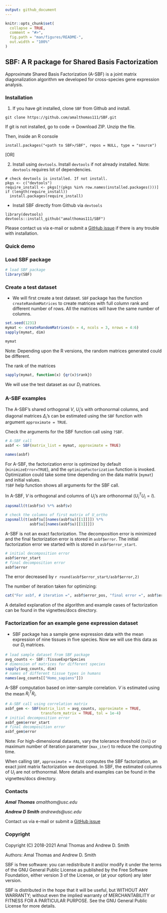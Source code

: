 ```yaml
---
output: github_document
---
```


<!-- README.md is generated from README.Rmd. Please edit that file -->

```r
knitr::opts_chunk$set(
  collapse = TRUE,
  comment = "#>",
  fig.path = "man/figures/README-",
  out.width = "100%"
)
```

## SBF: A R package for Shared Basis Factorization

Approximate Shared Basis Factorization (A-SBF) is a joint matrix diagonalization
algorithm we developed for cross-species gene expression analysis.

### Installation

1. If you have git installed, clone `SBF` from Github and install.
```
git clone https://github.com/amalthomas111/SBF.git
```

If git is not installed, go to code -> Download ZIP. Unzip the file.

Then, inside an R console
```
install.packages("<path to SBF>/SBF", repos = NULL, type = "source")
```

[OR]

2. Install using `devtools`.
Install `devtools` if not already installed. Note: `devtools` requires lot of
dependencies.
```
# check devtools is installed. If not install.
pkgs <- c("devtools")
require_install <- pkgs[!(pkgs %in% row.names(installed.packages()))]
if (length(require_install))
  install.packages(require_install)
```

- Install SBF directly from Github via `devtools`
```
library(devtools)
devtools::install_github("amalthomas111/SBF")
```

Please contact us via e-mail or submit
a [GitHub issue](https://github.com/amalthomas111/SBF/issues)
if there is any trouble with installation.

### Quick demo

###  Load SBF package

```r
# load SBF package
library(SBF)
```

### Create a test dataset

- We will first create a test dataset. `SBF` package has the function 
  `createRandomMatrices` to create matrices with full column rank and
  different number of rows. All the matrices will have the same number of
  columns.
```r
set.seed(1231)
mymat <- createRandomMatrices(n = 4, ncols = 3, nrows = 4:6)
sapply(mymat, dim)
```
```r
mymat
```
Note: Depending upon the R versions, the random matrices generated could be
different.

The rank of the matrices
```r
sapply(mymat, function(x) {qr(x)$rank})
```

We will use the test dataset as our $D_i$ matrices.


### A-SBF examples

The A-SBF's shared orthogonal $V$, $U_i$'s with orthonormal columns, and
diagonal matrices $\Delta_i$'s can be estimated using the `SBF` function with
argument `approximate = TRUE`.

Check the arguments for the SBF function call using `?SBF`.

```r
# A-SBF call
asbf <- SBF(matrix_list = mymat, approximate = TRUE)
```

```r
names(asbf)
```

For A-SBF, the factorization error is optimized by default
(`minimizeError=TRUE`), and the `optimizeFactorization` function is invoked. 
Optimization could take some time depending on the data matrix (`mymat`) and
initial values.  
`?SBF` help function shows all arguments for the SBF call.

In A-SBF, $V$ is orthogonal and columns of $U_i$'s are orthonormal
($U_i^T U_i = I$).

```r
zapsmall(t(asbf$v) %*% asbf$v)
```

```r
# check the columns of first matrix of U_ortho
zapsmall(t(asbf$u[[names(asbf$u)[[1]]]]) %*%
           asbf$u[[names(asbf$u)[[1]]]])
```

A-SBF is not an exact factorization. The decomposition error is minimized and
the final factorization error is stored in `asbf$error`.
The initial factorization error we started with is stored in `asbf$error_start`.

```r
# initial decomposition error
asbf$error_start
# final decomposition error
asbf$error
```
The error decreased by `r round(asbf$error_start/asbf$error,2)`

The number of iteration taken for optimizing:
```r
cat("For asbf, # iteration =", asbf$error_pos, "final error =", asbf$error)
```

A detailed explanation of the algorithm and example cases of factorization can be
found in the vignettes/docs directory.

### Factorization for an example gene expression dataset

- SBF package has a sample gene expression data with the mean expression of
nine tissues in five species. Now we will use this data as our $D_i$ matrices.

```r
# load sample dataset from SBF package
avg_counts <- SBF::TissueExprSpecies
# dimension of matrices for different species
sapply(avg_counts, dim)
# names of different tissue types in humans
names(avg_counts[["Homo_sapiens"]])
```

A-SBF computation based on inter-sample correlation. 
$V$ is estimated using the mean $R_i^T R_i$.

```r
# A-SBF call using correlation matrix
asbf_gem <- SBF(matrix_list = avg_counts, approximate = TRUE,
                transform_matrix = TRUE, tol = 1e-4)
# initial decomposition error
asbf_gem$error_start
# final decomposition error
asbf_gem$error
```
Note: For high-dimensional datasets, vary the tolerance threshold (`tol`) or
maximum number of iteration parameter (`max_iter`) to reduce the computing time.


When calling `SBF`, `approximate = FALSE` computes the SBF factorization,
an exact joint matrix factorization we developed. In SBF, the estimated
columns of $U_i$ are not orthonormal. More details and examples can be found
in the vignettes/docs directory.


### Contacts

***Amal Thomas*** *amalthom@usc.edu*

***Andrew D Smith*** *andrewds@usc.edu*

Contact us via e-mail or submit
a [GitHub issue](https://github.com/amalthomas111/SBF/issues)

### Copyright

Copyright (C) 2018-2021  Amal Thomas and Andrew D. Smith

Authors: Amal Thomas and Andrew D. Smith

SBF is free software: you can redistribute it and/or modify it under
the terms of the GNU General Public License as published by the Free
Software Foundation, either version 3 of the License, or (at your
option) any later version.

SBF is distributed in the hope that it will be useful, but WITHOUT
ANY WARRANTY; without even the implied warranty of MERCHANTABILITY or
FITNESS FOR A PARTICULAR PURPOSE.  See the GNU General Public License
for more details.
